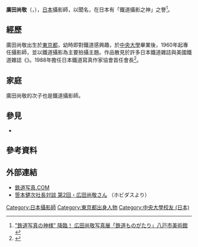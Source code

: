 {{Expand Japanese|広田尚敬}}
{{Japanese
| tablewidth = 
| image = Naotaka Hiroda (広田尚敬).jpg
| width = 
| japanese = 広田 尚敬
| kana = ひろた なおたか
| romaji = 
| kyujitai = 廣田 尚敬
}}

'''廣田尚敬'''（{{lang-ja|広田 尚敬}}，{{bd|1935年|11月19日|||}}），[[日本|日本]]攝影師，以{{link-ja|鐵道攝影|鉄道撮影}}聞名，在日本有「鐵道攝影之神」之譽<ref>[http://www.sankei.com/economy/news/150716/prl1507160019-n1.html "鉄道写真の神様" 降臨！ 広田尚敬写真展「鉄道ものがたり」八戸市美術館]{{Dead link|date=2020年2月 |bot=InternetArchiveBot |fix-attempted=yes }}</ref>。

==經歷==
廣田尚敬出生於[[東京都|東京都]]，幼時即對鐵道感興趣，於[[中央大學_(日本)|中央大學]]畢業後，1960年起專任攝影師，並以鐵道攝影為主要拍攝主題。作品散見於許多日本鐵道雜誌與美國鐵道雜誌《{{link-en|Trains (雜誌)|Trains (magazine)|Trains}}》。1988年擔任日本鐵道寫真作家協會首任會長<ref>{{Cite web |url=http://www.crevis.co.jp/photographers/photographers_028.html |title=鉄道写真の神様 広田 尚敬 広田 尚敬　ひろたなおたか |access-date=2016-01-30 |archive-date=2016-01-04 |archive-url=https://web.archive.org/web/20160104213325/http://www.crevis.co.jp/photographers/photographers_028.html }}</ref>。

==家庭==
廣田尚敬的次子{{link-ja|廣田泉|広田泉}}也是鐵道攝影師。

==參見==
*{{link-ja|吉川文夫|吉川文夫}}

==參考資料==
{{reflist}}

==外部連結==
* [http://tetsudoshashin.com/ 鉄道写真.COM] {{Wayback|url=http://tetsudoshashin.com/ |date=20220507124845 }}
* [http://www.hobidas.com/special/talk/president/02-1.html 笹本健次社長対談 第2回・広田尚敬さん] {{Wayback|url=http://www.hobidas.com/special/talk/president/02-1.html |date=20141008095749 }} （ホビダスより）

{{normdaten}}
{{DEFAULTSORT:hiroda naotaka}}
[[Category:日本攝影師|Category:日本攝影師]]
[[Category:東京都出身人物|Category:東京都出身人物]]
[[Category:中央大學校友_(日本)|Category:中央大學校友 (日本)]]
